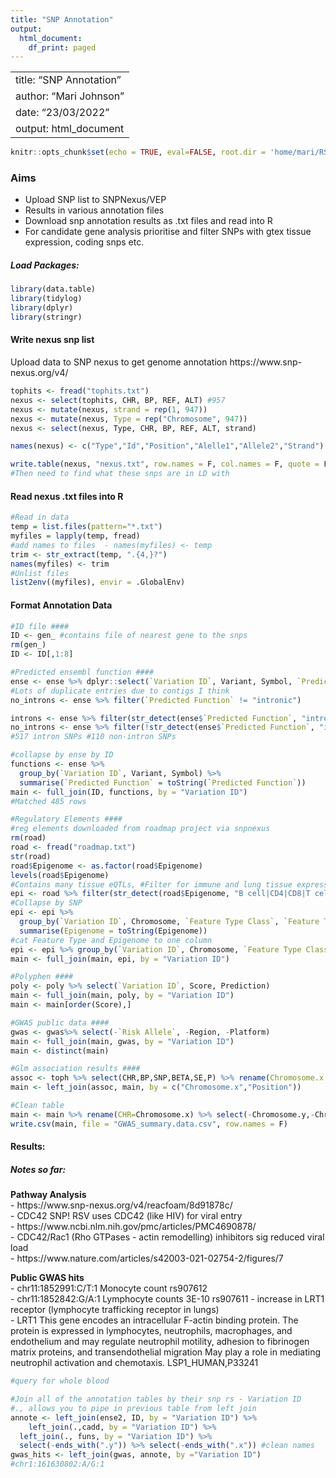 ```yaml
---
title: "SNP Annotation"
output:
  html_document:
    df_print: paged
---
```

---
title: "SNP Annotation"
author: "Mari Johnson"
date: "23/03/2022"
output: html_document
---

```r
knitr::opts_chunk$set(echo = TRUE, eval=FALSE, root.dir = 'home/mari/RSV/post-imp/Assoc')
```

### Aims

- Upload SNP list to SNPNexus/VEP
- Results in various annotation files
- Download snp annotation results as .txt files and read into R 
- For candidate gene analysis prioritise and filter SNPs with gtex tissue expression, coding snps etc.

##### Load Packages:
```r
library(data.table)
library(tidylog)
library(dplyr)
library(stringr)
```
#### Write nexus snp list

Upload data to SNP nexus to get genome annotation https://www.snp-nexus.org/v4/
```r
tophits <- fread("tophits.txt")
nexus <- select(tophits, CHR, BP, REF, ALT) #957
nexus <- mutate(nexus, strand = rep(1, 947))
nexus <- mutate(nexus, Type = rep("Chromosome", 947))
nexus <- select(nexus, Type, CHR, BP, REF, ALT, strand)

names(nexus) <- c("Type","Id","Position","Alelle1","Allele2","Strand")

write.table(nexus, "nexus.txt", row.names = F, col.names = F, quote = F, sep = " ")
#Then need to find what these snps are in LD with
```
#### Read nexus .txt files into R
```r

#Read in data
temp = list.files(pattern="*.txt")
myfiles = lapply(temp, fread)
#add names to files  - names(myfiles) <- temp
trim <- str_extract(temp, ".{4,}?")
names(myfiles) <- trim
#Unlist files
list2env((myfiles), envir = .GlobalEnv)
```
#### Format Annotation Data
```r
#ID file ####
ID <- gen_ #contains file of nearest gene to the snps
rm(gen_)
ID <- ID[,1:8]

#Predicted ensembl function ####
ense <- ense %>% dplyr::select(`Variation ID`, Variant, Symbol, `Predicted Function`) %>% distinct()
#Lots of duplicate entries due to contigs I think
no_introns <- ense %>% filter(`Predicted Function` != "intronic")

introns <- ense %>% filter(str_detect(ense$`Predicted Function`, "intron"))
no_introns <- ense %>% filter(!str_detect(ense$`Predicted Function`, "intron"))
#517 intron SNPs #110 non-intron SNPs

#collapse by ense by ID
functions <- ense %>%
  group_by(`Variation ID`, Variant, Symbol) %>%
  summarise(`Predicted Function` = toString(`Predicted Function`))
main <- full_join(ID, functions, by = "Variation ID")
#Matched 485 rows

#Regulatory Elements ####
#reg elements downloaded from roadmap project via snpnexus 
rm(road)
road <- fread("roadmap.txt")
str(road)
road$Epigenome <- as.factor(road$Epigenome)
levels(road$Epigenome)
#Contains many tissue eQTLs, #Filter for immune and lung tissue expression
epi <- road %>% filter(str_detect(road$Epigenome, "B cell|CD4|CD8|T cell|Monocyte|Neutrophil|myeloid|Natural Killer|Spleen|macrophage|lung|esophagus"))
#Collapse by SNP
epi <- epi %>%
  group_by(`Variation ID`, Chromosome, `Feature Type Class`, `Feature Type`) %>%
  summarise(Epigenome = toString(Epigenome))
#cat Feature Type and Epigenome to one column
epi <- epi %>% group_by(`Variation ID`, Chromosome, `Feature Type Class`) %>% mutate(Epigenome_Feature = paste(`Feature Type`, `Epigenome`, sep = ": ")) %>% select(-`Feature Type`, -Epigenome)
main <- full_join(main, epi, by = "Variation ID")

#Polyphen ####
poly <- poly %>% select(`Variation ID`, Score, Prediction)
main <- full_join(main, poly, by = "Variation ID")
main <- main[order(Score),]

#GWAS public data ####
gwas <- gwas%>% select(-`Risk Allele`, -Region, -Platform)
main <- full_join(main, gwas, by = "Variation ID")
main <- distinct(main)

#Glm association results ####
assoc <- toph %>% select(CHR,BP,SNP,BETA,SE,P) %>% rename(Chromosome.x = CHR, Position = BP)
main <- left_join(assoc, main, by = c("Chromosome.x","Position"))

#Clean table
main <- main %>% rename(CHR=Chromosome.x) %>% select(-Chromosome.y,-Chromosome,-`Variation ID`)
write.csv(main, file = "GWAS_summary.data.csv", row.names = F)
```

#### Results:
##### Notes so far:

**Pathway Analysis**\
- https://www.snp-nexus.org/v4/reacfoam/8d91878c/\
- CDC42 SNP! RSV uses CDC42 (like HIV) for viral entry\
- https://www.ncbi.nlm.nih.gov/pmc/articles/PMC4690878/\
- CDC42/Rac1 (Rho GTPases - actin remodelling) inhibitors sig reduced viral load\
- https://www.nature.com/articles/s42003-021-02754-2/figures/7\

**Public GWAS hits**\
- chr11:1852991:C/T:1	Monocyte count rs907612\
- chr11:1852842:G/A:1	Lymphocyte counts	3E-10	rs907611 - increase in LRT1 receptor (lymphocyte trafficking receptor in lungs)\
- LRT1 This gene encodes an intracellular F-actin binding protein. The protein is expressed in lymphocytes, neutrophils, macrophages, and endothelium and may regulate neutrophil motility, adhesion to fibrinogen matrix proteins, and transendothelial migration
May play a role in mediating neutrophil activation and chemotaxis. LSP1_HUMAN,P33241



```r
#query for whole blood
```

```r
#Join all of the annotation tables by their snp rs - Variation ID
#., allows you to pipe in previous table from left join
annote <- left_join(ense2, ID, by = "Variation ID") %>%
    left_join(.,cadd, by = "Variation ID") %>%
  left_join(., funs, by = "Variation ID") %>%
  select(-ends_with(".y")) %>% select(-ends_with(".x")) #clean names
gwas_hits <- left_join(gwas, annote, by ="Variation ID")
#chr1:161630802:A/G:1
```
#